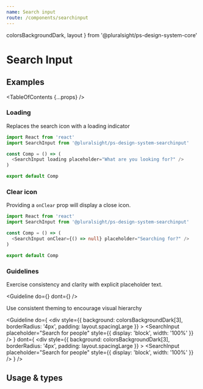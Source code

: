 ```yaml
---
name: Search input
route: /components/searchinput
---
```


  colorsBackgroundDark,
  layout
} from '@pluralsight/ps-design-system-core'

# Search Input

## Examples

<TableOfContents {...props} />

### Loading

Replaces the search icon with a loading indicator

```typescript
import React from 'react'
import SearchInput from '@pluralsight/ps-design-system-searchinput'

const Comp = () => (
  <SearchInput loading placeholder="What are you looking for?" />
)

export default Comp
```

### Clear icon

Providing a `onClear` prop will display a close icon.

```typescript
import React from 'react'
import SearchInput from '@pluralsight/ps-design-system-searchinput'

const Comp = () => (
  <SearchInput onClear={() => null} placeholder="Searching for?" />
)

export default Comp
```

### Guidelines

Exercise consistency and clarity with explicit placeholder text.

<Guideline
  do={<SearchInput placeholder="Search for people" />}
  dont={<SearchInput placeholder="Filter" />}
/>

Use consistent theming to encourage visual hierarchy

<Guideline
  do={
    <div
      style={{
        background: colorsBackgroundDark[3],
        borderRadius: '4px',
        padding: layout.spacingLarge
      }}
    >
      <Theme>
        <SearchInput
          placeholder="Search for people"
          style={{ display: 'block', width: '100%' }}
        />
      </Theme>
    </div>
  }
  dont={
    <div
      style={{
        background: colorsBackgroundDark[3],
        borderRadius: '4px',
        padding: layout.spacingLarge
      }}
    >
      <Theme name="light">
        <SearchInput
          placeholder="Search for people"
          style={{ display: 'block', width: '100%' }}
        />
      </Theme>
    </div>
  }
/>

## Usage & types

<Usage
  install="npm install @pluralsight/ps-design-system-searchinput"
  import="import SearchInput from '@pluralsight/ps-design-system-searchinput'"
  packageName="searchinput"
  version={props.version}
/>

<TypesTable>
  <TypesProp name="label" type="string" desc="non-standard above-field label" />
  <TypesProp
    name="onClear"
    type="function"
    desc="show clear button and trigger when button is clicked"
  />
  <TypesProp
    name="error"
    type="boolean"
    desc="show error state"
    default="false"
  />
  <TypesProp
    name="loading"
    type="boolean"
    desc="show progress indicator"
    default="false"
  />
  <TypesProp
    name="placeholder"
    type="string"
    desc="standard in-field usage hint"
  />
  <TypesProp
    name="subLabel"
    type="string"
    desc="non-standard below-field label or error message"
  />
</TypesTable>
